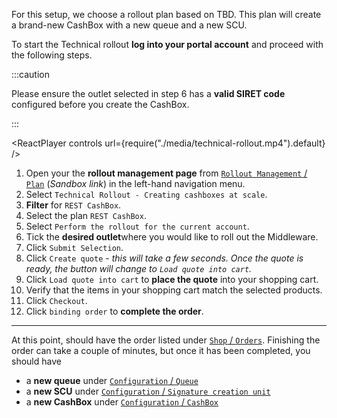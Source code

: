 For this setup, we choose a rollout plan based on TBD. This plan will create a brand-new CashBox with a new queue and a new SCU.

To start the Technical rollout **log into your portal account** and proceed with the following steps.

:::caution

Please ensure the outlet selected in step 6 has a **valid SIRET code** configured before you create the CashBox.

:::


<ReactPlayer controls url={require("./media/technical-rollout.mp4").default} /><br />

1. Open your the **rollout management page** from [`Rollout Management` / `Plan`](https://portal-sandbox.fiskaltrust.fr/RolloutManagement/Plan) (*Sandbox link*) in the left-hand navigation menu.
2. Select `Technical Rollout - Creating cashboxes at scale`.
3. **Filter** for `REST CashBox`.
4. Select the plan `REST CashBox`.
5. Select `Perform the rollout for the current account`.
6. Tick the **desired outlet**where you would like to roll out the Middleware.
7. Click `Submit Selection`.
8. Click `Create quote` - *this will take a few seconds. Once the quote is ready, the button will change to `Load quote into cart`.*
9. Click `Load quote into cart` to **place the quote** into your shopping cart.
10. Verify that the items in your shopping cart match the selected products.
11. Click `Checkout`.
12. Click `binding order` to **complete the order**.

-----

At this point, should have the order listed under [`Shop` / `Orders`](https://portal-sandbox.fiskaltrust.fr/Shop/Orders). Finishing the order can take a couple of minutes, but once it has been completed, you should have

* a **new queue** under [`Configuration` / `Queue`](https://portal-sandbox.fiskaltrust.fr/Queue)
* a **new SCU** under [`Configuration` / `Signature creation unit`](https://portal-sandbox.fiskaltrust.fr/SignatureCreationUnitFR)
* a **new CashBox** under [`Configuration` / `CashBox`](https://portal-sandbox.fiskaltrust.fr/CashBox)